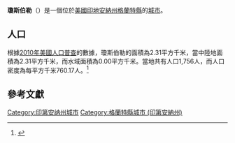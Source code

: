 {{noteTA
|G1=USState
|G2=地名
|G3=Unit
}}
{{Infobox settlement
|official_name = 瓊斯伯勒
|native_name = Jonesboro
|settlement_type = [[城市|城市]]
|image_skyline = Grant County Indiana Incorporated and Unincorporated areas Jonesboro Highlighted 1838862.svg
|imagesize = 250px
|image_map = 
|mapsize = 
|subdivision_type = [[世界政區索引|國家]]
|subdivision_type1 = [[美国州份|州份]]
|subdivision_type2 = [[印地安納州行政区划|縣]]
|subdivision_name = [[美国|美国]]
|subdivision_name1 = [[印地安納州|印地安納州]]
|subdivision_name2 = [[格蘭特縣_(印地安納州)|格蘭特縣]]
|elevation_ft = 853
|elevation_m = 260
|timezone = [[北美东部时区|EST]]
|area_total_km2 = 2.31
|area_land_km2 = 2.31
|area_water_km2 = 0.00
|area_total_sq_mi = 
|area_land_sq_mi = 
|area_water_sq_mi = 
|population_as_of = [[2010年美國人口普查|2010]]
|population_footnotes = 
|population_total = 1756
|population_density_km2 = auto
|population_density_sq_mi = auto
|utc_offset = -5
|coordinates = {{coord|40|28|46|N|85|37|46|W|type:city_region:US|display=inline,title}}
| coor_pinpoint = 
| coordinates_footnotes = 
|timezone_DST = EDT
|utc_offset_DST = -4
|postal_code_type = [[美國郵區編號|郵區編號]]
|postal_code = 46938
|area_code = [[北美電話區號765|765]]
|blank_name = [[地名信息系统|GNIS ID]]
|blank_info = 437105<ref name="GNIS">{{cite gnis|437105|Jonesboro}}</ref>
}}
'''瓊斯伯勒'''（{{lang-en|Jonesboro}}）是一個位於[[美國|美國]][[印地安納州|印地安納州]][[格蘭特縣_(印地安納州)|格蘭特縣]]的[[城市|城市]]。

== 人口 ==
根據[[2010年美國人口普查|2010年美國人口普查]]的數據，瓊斯伯勒的面積為2.31平方千米，當中陸地面積為2.31平方千米，而水域面積為0.00平方千米。當地共有人口1,756人，而人口密度為每平方千米760.17人。<ref name="GR8">{{cite web|url=http://factfinder2.census.gov|publisher=[[美国人口调查局|美国人口调查局]]|accessdate=2011-05-14|title=American FactFinder|archive-date=2013-09-11|archive-url=https://web.archive.org/web/20130911234518/http://factfinder2.census.gov/|dead-url=no}}</ref>

== 參考文獻 ==
{{reflist}}

{{格蘭特縣 (印地安納州)}}
{{Authority control}}

{{DEFAULTSORT:Jonesboro, Indiana}}
[[Category:印第安纳州城市|Category:印第安纳州城市]]
[[Category:格蘭特縣城市_(印第安納州)|Category:格蘭特縣城市 (印第安納州)]]

{{Indiana-geo-stub}}